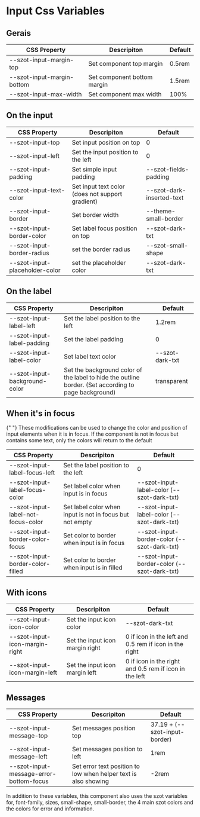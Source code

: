 
<Meta title="Components/form fields/Input/Css Variables" />

# Input Css Variables

## Gerais

| CSS Property               | Descripiton                 | Default |
| -------------------------- | --------------------------- | ------- |
| --szot-input-margin-top    | Set component top margin    | 0.5rem  |
| --szot-input-margin-bottom | Set component bottom margin | 1.5rem  |
| --szot-input-max-width     | Set component max width     | 100%    |

## On the input

| CSS Property                   | Descripiton                                      | Default                   |
| ------------------------------ | ------------------------------------------------ | ------------------------- |
| --szot-input-top               | Set input position on top                        | 0                         |
| --szot-input-left              | Set the input position to the left               | 0                         |
| --szot-input-padding           | Set simple input padding                         | --szot-fields-padding     |
| --szot-input-text-color        | Set input text color (does not support gradient) | --szot-dark-inserted-text |
| --szot-input-border            | Set border width                                 | --theme-small-border      |
| --szot-input-border-color      | Set label focus position on top                  | --szot-dark-txt           |
| --szot-input-border-radius     | set the border radius                            | --szot-small-shape        |
| --szot-input-placeholder-color | set the placeholder color                        | --szot-dark-txt           |

## On the label

| CSS Property                  | Descripiton                                                                                          | Default         |
| ----------------------------- | ---------------------------------------------------------------------------------------------------- | --------------- |
| --szot-input-label-left       | Set the label position to the left                                                                   | 1.2rem          |
| --szot-input-label-padding    | Set the label padding                                                                                | 0               |
| --szot-input-label-color      | Set label text color                                                                                 | --szot-dark-txt |
| --szot-input-background-color | Set the background color of the label to hide the outline border. (Set according to page background) | transparent     |

## When it's in focus

<p>
  {" "}
  These modifications can be used to change the color and position of input elements when it is in focus.
  If the component is not in focus but contains some text, only the colors will return to the default
</p>

| CSS Property                       | Descripiton                                              | Default                                     |
| ---------------------------------- | -------------------------------------------------------- | ------------------------------------------- |
| --szot-input-label-focus-left      | Set the label position to the left                       | 0                                           |
| --szot-input-label-focus-color     | Set label color when input is in focus                   | --szot-input-label-color (--szot-dark-txt)  |
| --szot-input-label-not-focus-color | Set label color when input is not in focus but not empty | --szot-input-label-color (--szot-dark-txt)  |
| --szot-input-border-color-focus    | Set color to border when input is in focus               | --szot-input-border-color (--szot-dark-txt) |
| --szot-input-border-color-filled   | Set color to border when input is in filled              | --szot-input-border-color (--szot-dark-txt) |

## With icons

| CSS Property                   | Descripiton                     | Default                                                |
| ------------------------------ | ------------------------------- | ------------------------------------------------------ |
| --szot-input-icon-color        | Set the input icon color        | --szot-dark-txt                                        |
| --szot-input-icon-margin-right | Set the input icon margin right | 0 if icon in the left and 0.5 rem if icon in the right |
| --szot-input-icon-margin-left  | Set the input icon margin left  | 0 if icon in the right and 0.5 rem if icon in the left |

## Messages

| CSS Property                            | Descripiton                                                     | Default                       |
| --------------------------------------- | --------------------------------------------------------------- | ----------------------------- |
| --szot-input-message-top                | Set messages position top                                       | 37.19 + (--szot-input-border) |
| --szot-input-message-left               | Set messages position to left                                   | 1rem                          |
| --szot-input-message-error-bottom-focus | Set error text position to low when helper text is also showing | -2rem                         |

<p>
  In addition to these variables, this component also uses the szot variables for, font-family,
  sizes, small-shape, small-border, the 4 main szot colors and the colors for error and information.
</p>
